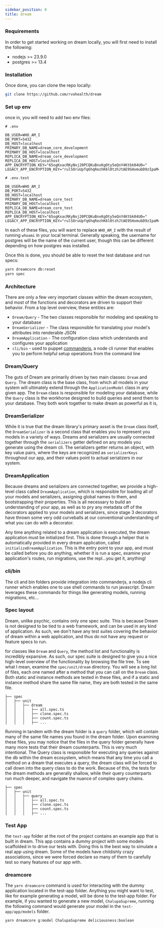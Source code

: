```yaml
---
sidebar_position: 0
title: dream
---
```


### Requirements

In order to get started working on dream locally, you will first need to install the following:

- nodejs >= 23.9.0
- postgres >= 13.4

### Installation

Once done, you can clone the repo locally:

```bash
git clone https://github.com/rvohealth/dream
```

### Set up env

once in, you will need to add two env files:

```
# .env

DB_USER=WHO_AM_I
DB_PORT=5432
DB_HOST=localhost
PRIMARY_DB_NAME=dream_core_development
PRIMARY_DB_HOST=localhost
REPLICA_DB_NAME=dream_core_development
REPLICA_DB_HOST=localhost
APP_ENCRYPTION_KEY="65ogKxacRKyNxj20PCQKuBnxKgOty5eQnY4Ktbk04U0="
LEGACY_APP_ENCRYPTION_KEY="rulSOruUpfq6hqRezhK6l0tzhJtAE9SHxmubD9zIpaM="
```

```
# .env.test

DB_USER=WHO_AM_I
DB_PORT=5432
DB_HOST=localhost
PRIMARY_DB_NAME=dream_core_test
PRIMARY_DB_HOST=localhost
REPLICA_DB_NAME=dream_core_test
REPLICA_DB_HOST=localhost
APP_ENCRYPTION_KEY="65ogKxacRKyNxj20PCQKuBnxKgOty5eQnY4Ktbk04U0="
LEGACY_APP_ENCRYPTION_KEY="rulSOruUpfq6hqRezhK6l0tzhJtAE9SHxmubD9zIpaM="
```

In each of these files, you will want to replace `WHO_AM_I` with the result of running `whoami` in your local terminal. Generally speaking, the username for postgres will be the name of the current user, though this can be different depending on how postgres was installed.

Once this is done, you should be able to reset the test database and run specs:

```bash
yarn dreamcore db:reset
yarn spec
```

### Architecture

There are only a few very important classes within the dream ecosystem, and most of the functions and decorators are driven to support their behavior. From a top level overview, these entities are:

- `Dream/Query` - The two classes responsible for modeling and speaking to your database
- `DreamSerializer` - The class responsible for translating your model's attributes into renderable JSON
- `DreamApplication` - The configuration class which understands and configures your application
- `cli/bin` - used to puppet [commanderjs](https://www.npmjs.com/package/commander), a node cli runner that enables you to perform helpful setup operations from the command line

### Dream/Query

The guts of Dream are primarily driven by two main classes: `Dream` and `Query`. The dream class is the base class, from which all models in your system will ultimately extend through the `ApplicationModel` class in any given app. The `Dream` class is responsible for modeling your database, while the `Query` class is the workhorse designed to build queries and send them to your database. They both work together to make dream as powerful as it is,

### DreamSerializer

While it is true that the dream library's primary asset is the `Dream` class itself, the `DreamSerializer` is a second class that enables you to represent you models in a variety of ways. Dreams and serializers are usually connected together through the `serializers` getter defined on any models you generate using the dream cli. The serializers getter returns an object, with key value pairs, where the keys are recognized as `serializerKeys` throughout our app, and their values point to actual serializers in our system.

### DreamApplication

Because dreams and serializers are connected together, we provide a high-level class called `DreamApplication`, which is responsible for loading all of your models and serializers, assigning global names to them, and bootstrapping their properties. This is all necessary to build an understanding of your app, as well as to pry any metadata off of the decorators applied to your models and serializers, since stage 3 decorators have thrown some very odd curveballs at our conventional understanding of what you can do with a decorator.

Any time anything related to a dream application is executed, the dream application must be initialized first. This is done through a helper that is automatically provided in every dream application, called `initializeDreamApplication`. This is the entry point to your app, and must be called before you do anything, whether it is run a spec, examine your application's routes, run migrations, use the repl...you get it, anything!

### cli/bin

The cli and bin folders provide integration into commanderjs, a nodejs cli runner which enables one to use shell commands to run javascript. Dream leverages these commands for things like generating models, running migrations, etc...

### Spec layout

Dream, unlike psychic, contains only one spec suite. This is because Dream is not designed to be tied to a web framework, and can be used in any kind of application. As such, we don't have any test suites covering the behavior of dream within a web application, and thus do not have any request or feature specs to run.

for classes like `Dream` and `Query`, the method list and functionality is incredibly expansive. As such, our spec suite is designed to give you a nice high-level overview of the functionality by browsing the file tree. To see what I mean, examine the `spec/unit/dream` directory. You will see a long list of files, each one named after a method that you can call on the `Dream` class. Both static and instance methods are tested in these files, and if a static and instance method share the same file name, they are both tested in the same file.

```
├── spec
│   ├── unit
│   │   ├── dream
│   │   │   ├── all.spec.ts
│   │   │   ├── clone.spec.ts
│   │   │   ├── count.spec.ts
│   │   │   ├── ...
```

Running in tandem with the dream folder is a `query` folder, which will contain many of the same file names you found in the dream folder. Upon examining these files, you may notice that the files in the query folder generally have many more tests that their dream counterparts. This is very much intentional. The Query class is responsible for executing any queries against the db within the dream ecosystem, which means that any time you call a method on a dream that executes a query, the dream class will be forced to call down into the query class to do the work. Because of this, the tests for the dream methods are generally shallow, while their query counterparts run much deeper, and navigate the nuance of complex query chains.

```
├── spec
│   ├── unit
│   │   ├── query
│   │   │   ├── all.spec.ts
│   │   │   ├── clone.spec.ts
│   │   │   ├── count.spec.ts
│   │   │   ├── ...
```

### Test App

the `test-app` folder at the root of the project contains an example app that is built in dream. This app contains a dummy project with some models scaffolded in to drive our tests with. Doing this is the best way to simulate a real app using dream. Some of the models have childishly crazy associations, since we were forced declare so many of them to carefully test so many features of our app with.

### dreamcore

The `yarn dreamcore` command is used for interacting with the dummy application located in the test-app folder. Anything you might want to test, like for example generating a model, will be done to the test-app folder. For example, if you wanted to generate a new model, `ChalupaSupreme`, running the following command would generate your model in the `test-app/app/models` folder.

```bash
yarn dreamcore g:model ChalupaSupreme deliciousness:boolean
```
